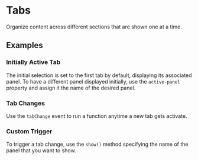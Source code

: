 
<Meta of={TabStories} />

# Tabs
<div className="lead">
  Organize content across different sections that are shown one at a time.
</div>

<Canvas of={TabStories.Default} />

<Controls of={TabStories.Default} />

## Examples

### Initially Active Tab

The initial selection is set to the first tab by default, displaying its associated panel.
To have a different panel displayed initially,
use the `active-panel` property and assign it the name of the desired panel.

<Canvas of={TabStories.ActivePanel} />

### Tab Changes

Use the `tabChange` event to run a function anytime a new tab gets activate.

<Source
  code={SampleTabChange}
  language="typescript"
/>

### Custom Trigger

To trigger a tab change, use the `show()` method specifying the name of the panel that you want to show.

<Source
  code={SampleCustomTrigger}
  language="typescript"
/>
